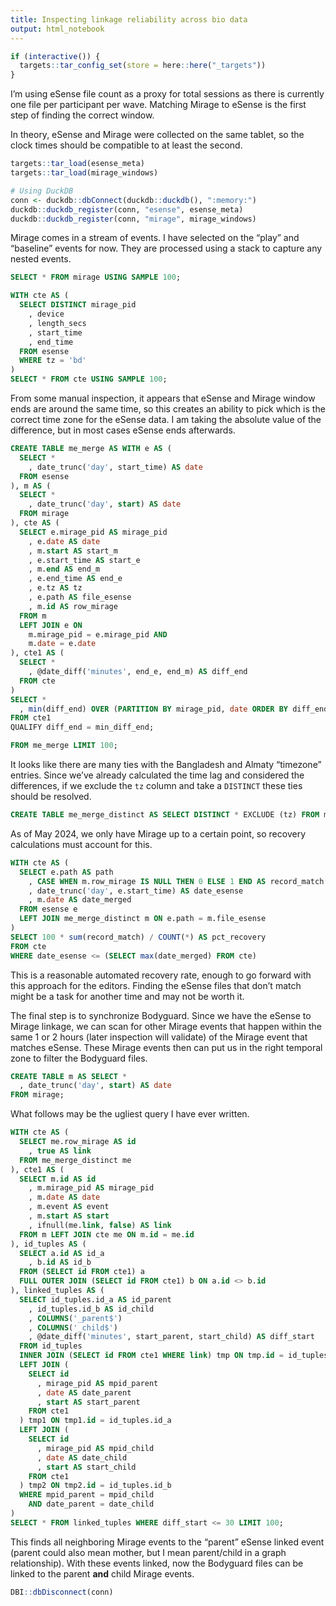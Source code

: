 ```yaml
---
title: Inspecting linkage reliability across bio data
output: html_notebook
---
```


```r
if (interactive()) {
  targets::tar_config_set(store = here::here("_targets"))
}
```


I'm using eSense file count as a proxy for total sessions as there is currently one file per participant per wave. Matching Mirage to eSense is the first step of finding the correct window.

In theory, eSense and Mirage were collected on the same tablet, so the clock times should be compatible to at least the second.

```r
targets::tar_load(esense_meta)
targets::tar_load(mirage_windows)

# Using DuckDB
conn <- duckdb::dbConnect(duckdb::duckdb(), ":memory:")
duckdb::duckdb_register(conn, "esense", esense_meta)
duckdb::duckdb_register(conn, "mirage", mirage_windows)
```

Mirage comes in a stream of events. I have selected on the "play" and "baseline" events for now. They are processed using a stack to capture any nested events.

```sql
SELECT * FROM mirage USING SAMPLE 100;
```

```sql
WITH cte AS (
  SELECT DISTINCT mirage_pid
    , device
    , length_secs
    , start_time
    , end_time
  FROM esense 
  WHERE tz = 'bd'
)
SELECT * FROM cte USING SAMPLE 100;
```

From some manual inspection, it appears that eSense and Mirage window ends are around the same time, so this creates an ability to pick which is the correct time zone
for the eSense data. I am taking the absolute value of the difference, but in most cases eSense ends afterwards.

```sql
CREATE TABLE me_merge AS WITH e AS (
  SELECT *
    , date_trunc('day', start_time) AS date
  FROM esense
), m AS (
  SELECT *
    , date_trunc('day', start) AS date
  FROM mirage
), cte AS (
  SELECT e.mirage_pid AS mirage_pid
    , e.date AS date
    , m.start AS start_m
    , e.start_time AS start_e
    , m.end AS end_m
    , e.end_time AS end_e
    , e.tz AS tz
    , e.path AS file_esense
    , m.id AS row_mirage
  FROM m
  LEFT JOIN e ON
    m.mirage_pid = e.mirage_pid AND
    m.date = e.date
), cte1 AS (
  SELECT *
    , @date_diff('minutes', end_e, end_m) AS diff_end
  FROM cte
)
SELECT *
  , min(diff_end) OVER (PARTITION BY mirage_pid, date ORDER BY diff_end) AS min_diff_end
FROM cte1
QUALIFY diff_end = min_diff_end;
```

```sql
FROM me_merge LIMIT 100;
```

It looks like there are many ties with the Bangladesh and Almaty "timezone" entries. Since we've already calculated the time lag
and considered the differences, if we exclude the `tz` column and take a `DISTINCT` these ties should be resolved.

```sql
CREATE TABLE me_merge_distinct AS SELECT DISTINCT * EXCLUDE (tz) FROM me_merge;
```

As of May 2024, we only have Mirage up to a certain point, so recovery calculations must account for this.

```sql
WITH cte AS (
  SELECT e.path AS path
    , CASE WHEN m.row_mirage IS NULL THEN 0 ELSE 1 END AS record_match
    , date_trunc('day', e.start_time) AS date_esense
    , m.date AS date_merged
  FROM esense e
  LEFT JOIN me_merge_distinct m ON e.path = m.file_esense
)
SELECT 100 * sum(record_match) / COUNT(*) AS pct_recovery 
FROM cte
WHERE date_esense <= (SELECT max(date_merged) FROM cte)
```

This is a reasonable automated recovery rate, enough to go forward with this approach for the editors.
Finding the eSense files that don't match might be a task for another time and may not be worth it.

The final step is to synchronize Bodyguard. 
Since we have the eSense to Mirage linkage, we can scan for other Mirage events that happen within the same 1 or 2 hours (later inspection will validate) of the Mirage event that matches eSense. 
These Mirage events then can put us in the right temporal zone to filter the Bodyguard files.

```sql
CREATE TABLE m AS SELECT *
  , date_trunc('day', start) AS date
FROM mirage;
```

What follows may be the ugliest query I have ever written.

```sql
WITH cte AS (
  SELECT me.row_mirage AS id
    , true AS link
  FROM me_merge_distinct me
), cte1 AS (
  SELECT m.id AS id
    , m.mirage_pid AS mirage_pid
    , m.date AS date
    , m.event AS event
    , m.start AS start
    , ifnull(me.link, false) AS link
  FROM m LEFT JOIN cte me ON m.id = me.id
), id_tuples AS (
  SELECT a.id AS id_a
    , b.id AS id_b
  FROM (SELECT id FROM cte1) a
  FULL OUTER JOIN (SELECT id FROM cte1) b ON a.id <> b.id
), linked_tuples AS (
  SELECT id_tuples.id_a AS id_parent
    , id_tuples.id_b AS id_child
    , COLUMNS('_parent$')
    , COLUMNS('_child$')
    , @date_diff('minutes', start_parent, start_child) AS diff_start
  FROM id_tuples
  INNER JOIN (SELECT id FROM cte1 WHERE link) tmp ON tmp.id = id_tuples.id_a
  LEFT JOIN (
    SELECT id
      , mirage_pid AS mpid_parent
      , date AS date_parent
      , start AS start_parent
    FROM cte1
  ) tmp1 ON tmp1.id = id_tuples.id_a
  LEFT JOIN (
    SELECT id
      , mirage_pid AS mpid_child
      , date AS date_child
      , start AS start_child
    FROM cte1
  ) tmp2 ON tmp2.id = id_tuples.id_b
  WHERE mpid_parent = mpid_child
    AND date_parent = date_child
)
SELECT * FROM linked_tuples WHERE diff_start <= 30 LIMIT 100;
```

This finds all neighboring Mirage events to the "parent" eSense linked event (parent could also mean mother, but I mean parent/child in a graph relationship).
With these events linked, now the Bodyguard files can be linked to the parent **and** child Mirage events.

```r
DBI::dbDisconnect(conn)
```
